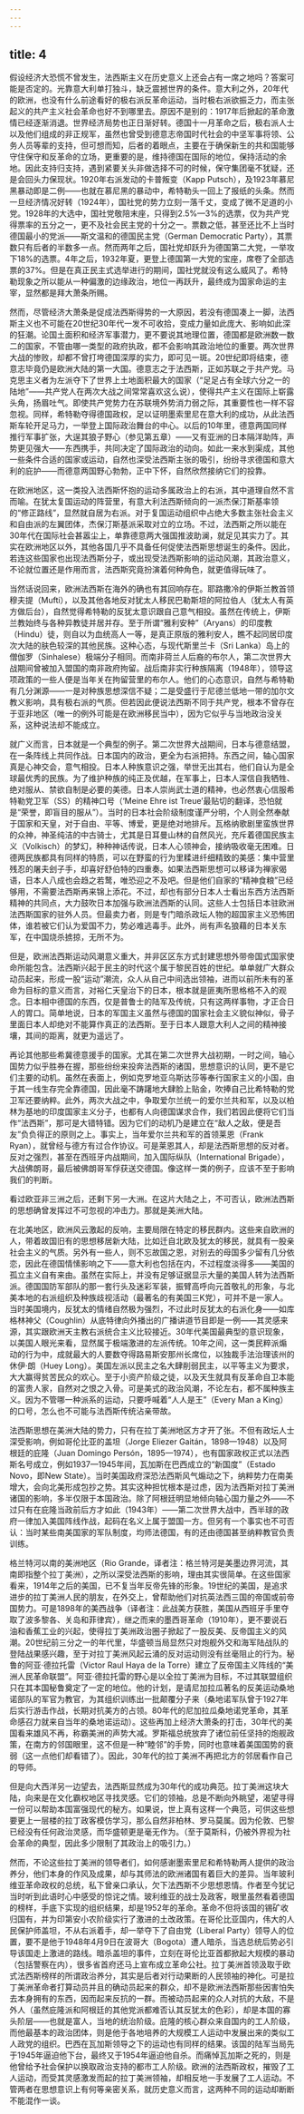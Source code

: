 ```yaml
---
---
---
```

title: 4
---




假设经济大恐慌不曾发生，法西斯主义在历史意义上还会占有一席之地吗？答案可能是否定的。光靠意大利单打独斗，缺乏震撼世界的条件。意大利之外，20年代的欧洲，也没有什么前途看好的极右派反革命运动，当时极右派欲振乏力，而主张起义的共产主义社会革命也好不到哪里去。原因不是别的：1917年后掀起的革命激情已经逐渐消退。世界经济局势也正日渐好转。德国十一月革命之后，极右派人士以及他们组成的非正规军，虽然也曾受到德意志帝国时代社会的中坚军事将领、公务人员等辈的支持，但可想而知，后者的着眼点，主要在于确保新生的共和国能够守住保守和反革命的立场，更重要的是，维持德国在国际的地位，保持活动的余地。因此支持归支持，遇到紧要关头非做选择不可的时候，保守集团毫不犹疑，还是会回头力保现状。1920年右派发动的卡普叛变（Kapp Putsch），及1923年慕尼黑暴动即是二例——也就在慕尼黑的暴动中，希特勒头一回上了报纸的头条。然而一旦经济情况好转（1924年），国社党的势力立刻一落千丈，变成了微不足道的小党。1928年的大选中，国社党敬陪末座，只得到2.5%—3%的选票，仅为共产党得票率的五分之一，更不及社会民主党的十分之一。票数之低，甚至还比不上当时德国最小的党派——斯文温和的德国民主党（German Democratic Party），其票数只有后者的半数多一点。然而两年之后，国社党却跃升为德国第二大党，一举攻下18%的选票。4年之后，1932年夏，更登上德国第一大党的宝座，席卷了全部选票的37%。但是在真正民主式选举进行的期间，国社党就没有这么威风了。希特勒现象之所以能从一种偏激的边缘政治，地位一再跃升，最终成为国家命运的主宰，显然都是拜大萧条所赐。

然而，尽管经济大萧条是促成法西斯得势的一大原因，若没有德国凑上一脚，法西斯主义也不可能在20世纪30年代一发不可收拾，变成力量如此庞大、影响如此深的狂潮。论国土面积和经济军事潜力，更不要说其地理位置，德国都是欧洲数一数二的国家，不管由哪一类型的政府执政，都不会影响其政治地位的重要。两次世界大战的惨败，却都不曾打垮德国深厚的实力，即可见一斑。20世纪即将结束，德意志毕竟仍是欧洲大陆的第一大国。德意志之于法西斯，正如苏联之于共产党。马克思主义者为左派夺下了世界上土地面积最大的国家（“足足占有全球六分之一的陆地”——共产党人在两次大战之间常常喜欢这么说），使得共产主义在国际上崭露头角，扬眉吐气。即使共产党势力在苏联境外势消力弱之际，其重要性也一样不容忽视。同样，希特勒夺得德国政权，足以证明墨索里尼在意大利的成功，从此法西斯车轮开足马力，一举登上国际政治舞台的中心。以后的10年里，德意两国同样推行军事扩张，大逞其狼子野心（参见第五章）——又有亚洲的日本隔洋助阵，声势更见强大——东西携手，共同决定了国际政治的动向。如此一来水到渠成，其他一些条件合适的国家或运动，自然也深受法西斯主张的吸引，纷纷寻求德国和意大利的庇护——而德意两国野心勃勃，正中下怀，自然欣然接纳它们的投靠。

在欧洲地区，这一类投入法西斯怀抱的运动多属政治上的右派，其中道理自然不言而喻。在犹太复国运动的阵营里，有意大利法西斯倾向的一派杰保汀斯基率领的“修正路线”，显然就自居为右派。对于复国运动组织中占绝大多数主张社会主义和自由派的左翼团体，杰保汀斯基派采取对立的立场。不过，法西斯之所以能在30年代在国际社会甚嚣尘上，单靠德意两大强国推波助澜，就足见其实力了。其实在欧洲地区以外，其他各国几乎不具备任何促使法西斯思想诞生的条件。因此，若连这些国家也出现法西斯分子，或出现受法西斯影响的运动风潮，其政治意义，不论就位置还是作用而言，法西斯究竟扮演着何种角色，就更值得玩味了。

当然话说回来，欧洲法西斯在海外的确也有其回响存在。耶路撒冷的伊斯兰教首领穆夫提（Mufti），以及其他各地反对犹太人移民巴勒斯坦的阿拉伯人（犹太人有英方做后台），自然觉得希特勒的反犹太意识跟自己意气相投。虽然在传统上，伊斯兰教始终与各种异教徒并居并存。至于所谓“雅利安种”（Aryans）的印度教（Hindu）徒，则自以为血统高人一等，是真正原版的雅利安人，瞧不起同居印度次大陆的肤色较深的其他民族。这种心态，与现代斯里兰卡（Sri Lanka）岛上的僧伽罗（Sinhalese）极端分子相同。而南非荷兰人后裔的布尔人，第二次世界大战期间曾被加入盟国的南非政府拘留。战后南非实行种族隔离（1948年），领导这项政策的一些人便是当年关在拘留营里的布尔人。他们的心态意识，自然与希特勒有几分渊源——一是对种族思想深信不疑；二是受盛行于尼德兰低地一带的加尔文教义影响，具有极右派的气质。但若因此便说法西斯不同于共产党，根本不曾存在于亚非地区（唯一的例外可能是在欧洲移民当中），因为它似乎与当地政治没关系，这种说法却不能成立。

就广义而言，日本就是一个典型的例子。第二次世界大战期间，日本与德意结盟，在一条阵线上共同作战。日本国内的政治，更全为右派把持。东西之间，轴心国家真是心神交会，意气相投。日本人种族意识之强，举世无出其右，他们自认为是全球最优秀的民族。为了维护种族的纯正及优越，在军事上，日本人深信自我牺牲、绝对服从、禁欲自制是必要的美德。日本人崇尚武士道的精神，也必然衷心信服希特勒党卫军（SS）的精神口号（‘Meine Ehre ist Treue’最贴切的翻译，恐怕就是“荣誉，即盲目的服从”）。当时的日本社会阶级制度谨严分明，个人则全然奉献于国家和天皇，对于自由、平等、博爱，更是绝对地排斥。瓦格纳歌剧里蛮族世界的众神，神圣纯洁的中古骑士，尤其是日耳曼山林的自然风光，充斥着德国民族主义（Volkisch）的梦幻，种种神话传说，日本人心领神会，接纳吸收毫无困难。日德两民族都具有同样的特质，可以在野蛮的行为里糅进纤细精致的美感：集中营里残忍的屠夫刽子手，却喜好舒伯特的四重奏。如果法西斯思想可以移译为禅家偈语，日本人八成也会趋之若鹜，唯恐迎之不及吧。但是他们自家的“精神食粮”已经够用，不需要法西斯再来锦上添花。不过，却也有部分日本人士看出东西方法西斯精神的共同点，大力鼓吹日本加强与欧洲法西斯的认同。这些人士包括日本驻欧洲法西斯国家的驻外人员。但最卖力者，则是专门暗杀政坛人物的超国家主义恐怖团体，谁若被它们认为爱国不力，势必难逃毒手。此外，尚有声名狼藉的日本关东军，在中国烧杀掳掠，无所不为。

但是，欧洲法西斯运动风潮意义重大，并非区区东方式封建思想外带帝国式国家使命所能包含。法西斯兴起于民主的时代这个属于黎民百姓的世纪。单单就广大群众动员起来，形成一股“运动”潮流，众人从自己中间选出领袖，进而以前所未有的革命为目标的意义而言，对裕仁天皇治下的日本，根本就是匪夷所思格格不入的观念。日本相中德国的东西，仅是普鲁士的陆军及传统，只有这两样事物，才正合日人的胃口。简单地说，日本的军国主义虽然与德国的国家社会主义貌似神似，骨子里面日本人却绝对不能算作真正的法西斯。至于日本人跟意大利人之间的精神接壤，其间的距离，就更为遥远了。

再论其他那些希冀德意援手的国家。尤其在第二次世界大战初期，一时之间，轴心国势力似乎胜券在握，那些纷纷来投奔法西斯的诸国，思想意识的认同，更不是它们主要的动机。虽然在表面上，例如克罗地亚乌斯达莎等奉行国家主义的小国，由于其一线生存完全靠德国，因此毫不踌躇地大肆脸上贴金，吹捧自己比希特勒的党卫军还要纳粹。此外，两次大战之中，争取爱尔兰统一的爱尔兰共和军，以及以柏林为基地的印度国家主义分子，也都有人向德国谋求合作，我们若因此便将它们当作“法西斯”，那可是大错特错。因为它们的动机乃是建立在“敌人之敌，便是吾友”负负得正的原则之上。事实上，当年爱尔兰共和军的首领莱恩（Frank Ryan），就曾经与德方有过合作协议。可是莱恩其人，却是法西斯思想的反对者。反对之强烈，甚至在西班牙内战期间，加入国际纵队（International Brigade），大战佛朗哥，最后被佛朗哥军俘获送交德国。像这样一类的例子，应该不至于影响我们的判断。

看过欧亚非三洲之后，还剩下另一大洲。在这片大陆之上，不可否认，欧洲法西斯的思想确曾发挥过不可忽视的冲击力。那就是美洲大陆。

在北美地区，欧洲风云激起的反响，主要局限在特定的移民群内。这些来自欧洲的人，带着故国旧有的思想移居新大陆，比如迁自北欧及犹太的移民，就具有一股亲社会主义的气质。另外有一些人，则不忘故国之恩，对别去的母国多少留有几分依恋，因此在德国情愫影响之下——意大利也包括在内，不过程度淡得多——美国的孤立主义自有来由。虽然在实际上，并没有足够证据显示大量的美国人转为法西斯派。德国国防军部队的那一套行头及迷彩军装，振臂高呼向元首敬礼的形象，与北美本地的右派组织及种族歧视活动（最著名的有美国三K党），可并不是一家人。当时美国境内，反犹太的情绪自然极为强烈，不过此时反犹太的右派化身——如库格林神父（Coughlin）从底特律向外播出的广播讲道节目即是一例——其灵感来源，其实跟欧洲天主教右派统合主义比较接近。30年代美国最典型的意识现象，以美国人眼光来看，显然属于极端激进的左派传统。10年之间，这一类民粹派煽动的行为中，成就最大的人要数夺得路易斯安那州长席位，以独裁手法治理该州的休伊·朗（Huey Long）。美国左派以民主之名大肆削弱民主，以平等主义为要求，大大赢得贫苦民众的欢心。至于小资产阶级之徒，以及天生就具有反革命自卫本能的富贵人家，自然对之恨之入骨。可是美式的政治风潮，不论左右，都不属种族主义。因为不管哪一种派系的运动，只要呼喊着“人人是王”（Every Man a King）的口号，怎么也不可能与法西斯传统沾亲带故。

法西斯思想在美洲大陆的势力，只有在拉丁美洲地区方才开了张。不但有政坛人士深受影响，例如哥伦比亚的盖坦（Jorge Eliezer Gaitán，1898—1948）以及阿根廷的庇隆（Juan Domingo Persón，1895—1974），也有国家政权正式以法西斯名号成立，例如1937—1945年间，瓦加斯在巴西成立的“新国度”（Estado Novo，即New State）。当时美国政府深恐法西斯风气煽动之下，纳粹势力在南美增大，会向北美形成包抄之势。其实这种担忧根本是过虑，因为法西斯对拉丁美洲诸国的影响，多半仅限于本国政治。除了阿根廷明显地倾向轴心国力量之外——不过只有在庇隆当政前后方才如此（1943年）——第二次世界大战中，西半球的政府一律加入美国阵线作战，起码在名义上属于盟国一方。但另有一个事实也不可否认：当时某些南美国家的军队制度，均师法德国，有的还由德国甚至纳粹教官负责训练。

格兰特河以南的美洲地区（Rio Grande，译者注：格兰特河是美墨边界河流，其南即指整个拉丁美洲），之所以深受法西斯的影响，理由其实很简单。在这些国家看来，1914年之后的美国，已不复当年反帝先锋的形象。19世纪的美国，是追求进步的拉丁美洲人民的朋友，在外交上，曾帮助他们对抗英法西三国的帝国或前帝国势力。可是1898年的美西战争（译者注：此战美方获胜，美国从西班牙手里夺取了波多黎各、关岛和菲律宾），继之而来的墨西哥革命（1910年），更不要说石油和香蕉工业的兴起，使得拉丁美洲政治圈子掀起了一股反美、反帝国主义的风潮。20世纪前三分之一的年代里，华盛顿当局显然只对炮舰外交和海军陆战队的登陆战果感兴趣，至于对拉丁美洲风起云涌的反对运动则没有丝毫阻止的行为。秘鲁的阿亚·德拉托雷（Victor Raul Haya de la Torre）建立了反帝国主义阵线的“美洲人民革命联盟”。阿亚·德拉托雷的野心是以全拉丁美洲为目标，不过其联盟组织只在其本国秘鲁奠定了一定的地位。他的计划，是请尼加拉瓜著名的反美运动桑地诺部队的军官为教官，为其组织训练出一批颠覆分子来（桑地诺军队曾于1927年后实行游击作战，长期对抗美方的占领。80年代的尼加拉瓜桑地诺党革命，其革命感召力就来自当年的桑地诺运动）。这些再加上经济大萧条的打击，30年代的美国看来雄风不再，称霸美洲的声势大减。罗斯福总统放弃了诸位前任坚持的炮舰政策，在南方的邻国眼里，这不但是一种“睦邻”的手势，同时也意味着美国国势的衰弱（这一点他们却看错了）。因此，30年代的拉丁美洲不再把北方的邻居看作自己的导师。

但是向大西洋另一边望去，法西斯显然成为30年代的成功典范。拉丁美洲这块大陆，向来是在文化霸权地区寻找灵感。它们的领袖，总是不断向外眺望，渴望寻得一份可以帮助本国富强现代的秘方。如果说，世上真有这样一个典范，可供这些想要更上一层楼的拉丁政客模仿学习，那么自然非柏林、罗马莫属。因为伦敦、巴黎已经没有任何政治灵感，而华盛顿更是毫无作为。（至于莫斯科，仍被外界视为社会革命的典型，因此多少限制了其政治上的吸引力。）

然而，不论这些拉丁美洲的领导者们，如何感谢墨索里尼和希特勒两人提供的政治养分，他们本身的作风及成果，却与其师法的欧洲诸国有着巨大的差异。当年玻利维亚革命政权的总统，私下曾亲口承认，欠下法西斯不少思想恩情。作者至今犹记当时听到此语时心中感受的惊诧之情。玻利维亚的战士及政客，眼里虽然看着德国的榜样，手底下实现的组织结果，却是1952年的革命。革命不但将该国的锡矿收归国有，并为印第安小农阶级实行了激进的土改政策。在哥伦比亚国内，伟大的人民保护师盖坦，不从右派着手，却一举夺下了自由党（Liberal Party）领导人的位置，要不是他于1948年4月9日在波哥大（Bogota）遭人暗杀，当选总统后势必引导该国走上激进的路线。暗杀盖坦的事件，立刻在哥伦比亚首都掀起大规模的暴动（包括警察在内），很多省首府还马上宣布成立革命公社。拉丁美洲首领汲取于欧式法西斯榜样的所谓政治养分，其实是后者对行动果断的人民领袖的神化。可是拉丁美洲革命者打算动员并且的确动员起来的群众，却不是欧洲法西斯那些因害怕失去本身拥有的东西，因而起来反抗的一群。而被动员起来的众人对抗的大敌，不是外人（虽然庇隆派和阿根廷的其他党派都难否认其反犹太的色彩），却是本国的寡头阶层——也就是富人，当地的统治阶级。庇隆的核心群众来自国内的工人阶级，而他最基本的政治团体，则是他于各地培养的大规模工人运动中发展出来的类似工人政党的组织。巴西在瓦加斯领导之下的运动也有同样的结果。该国的陆军当局先于1945年逼迫他下台，最终又于1954年逼迫他自杀。而痛悼瓦加斯之死的，则是他曾给予社会保护以换取政治支持的都市工人阶级。欧洲的法西斯政权，摧毁了工人运动，而受其灵感激发而起的拉丁美洲领袖，却相反地一手发展了工人运动。不管两者在思想意识上有何等亲密关系，就历史意义而言，这两种不同的运动却断断不能混作一谈。
